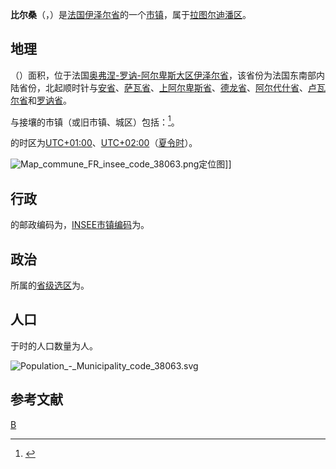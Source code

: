 {{地图误译/法语U1|issue=布尔钦}}
{{noteTA|G1=法国地名}}
{{Infobox French commune}}
'''比尔桑'''（{{lang-fr|Burcin}}，{{IPA-fr|byʁsɛ̃}}）是[[法国|法国]][[伊泽尔省|伊泽尔省]]的一个[[市镇_(法国)|市镇]]，属于[[拉图尔迪潘区|拉图尔迪潘区]]。

== 地理 ==
{{PAGENAMEBASE}}（{{wikidata|property|linked|P625}}）面积{{wikidata|properties|P2046}}，位于法国[[奥弗涅-罗讷-阿尔卑斯大区|奥弗涅-罗讷-阿尔卑斯大区]][[伊泽尔省|伊泽尔省]]，该省份为法国东南部内陆省份，北起顺时针与[[安省_(法國)|安省]]、[[萨瓦省|萨瓦省]]、[[上阿尔卑斯省|上阿尔卑斯省]]、[[德龙省|德龙省]]、[[阿尔代什省|阿尔代什省]]、[[卢瓦尔省|卢瓦尔省]]和[[罗讷省|罗讷省]]。

与{{PAGENAMEBASE}}接壤的市镇（或旧市镇、城区）包括：{{Wikidata|properties|linked|P47}}<ref name="geo">{{Cite web|url=https://www.geoportail.gouv.fr/carte|title=Carte|accessdate=2020-03-22|author=Géoportail|language=fr|publisher=Géoportail|archive-date=2017-01-29|archive-url=https://web.archive.org/web/20170129154129/https://www.geoportail.gouv.fr/carte/|dead-url=no}}</ref>。

{{PAGENAMEBASE}}的时区为[[UTC+01:00|UTC+01:00]]、[[UTC+02:00|UTC+02:00]]（[[夏时制|夏令时]]）。

[[File:Map_commune_FR_insee_code_38063.png|thumb]]定位图]]{{Clear|left}}
== 行政 ==
{{PAGENAMEBASE}}的邮政编码为{{wikidata|properties|P281}}，[[法国国家统计与经济研究所|INSEE市镇编码]]为{{wikidata|properties|P374}}。

== 政治 ==
{{PAGENAMEBASE}}所属的[[縣_(法國)|省级选区]]为{{WikidataLink|{{wikidata|properties|raw|best||P7938}}}}。

== 人口 ==
{{PAGENAMEBASE}}于{{wikidata|qualifier|P1082|P585}}时的人口数量为{{wikidata|property|raw|P1082}}人。

[[File:Population_-_Municipality_code_38063.svg|thumb]]{{Clear|left}}
== 参考文献 ==
{{Reflist}}

{{伊泽尔省市镇}}
[[Category:伊泽尔省市镇|B]]